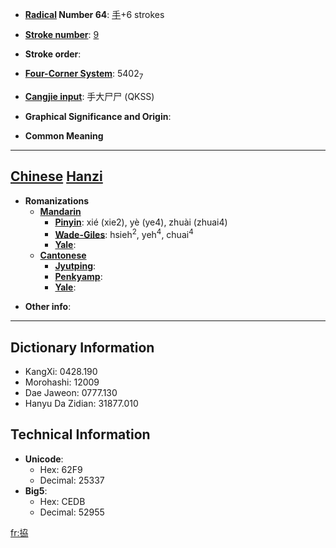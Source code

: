 * '''[[Wiktionary:Chinese radical index| Radical]] Number 64''': [[Wiktionary:Chinese radical index 手|手]]+6 strokes

* '''[[Wiktionary:Chinese total strokes index|Stroke number]]''': [[Wiktionary:Chinese total strokes index 9|9]]

* '''Stroke order''': 

* '''[[Wiktionary:Chinese four corner index|Four-Corner System]]''': 5402<sub>7</sub>

* '''[[Wiktionary:Chinese Cangjie index|Cangjie input]]''': 手大尸尸 (QKSS)

* '''Graphical Significance and Origin''': 

* '''Common Meaning'''

----

== [[Chinese]] [[Hanzi]] ==

* '''Romanizations'''
** '''[[Mandarin]]'''
*** '''[[Pinyin]]''': xié (xie2), yè (ye4), zhuài (zhuai4)
*** '''[[Wade-Giles]]''': hsieh<sup>2</sup>, yeh<sup>4</sup>, chuai<sup>4</sup>
*** '''[[Yale]]''': 
** '''[[Cantonese]]'''
*** '''[[Jyutping]]''':
*** '''[[Penkyamp]]''': 
*** '''[[Yale]]''': 

* '''Other info''': 

----

== Dictionary Information ==

* KangXi: 0428.190
* Morohashi: 12009
* Dae Jaweon: 0777.130
* Hanyu Da Zidian: 31877.010

== Technical Information ==

* '''Unicode''':
** Hex: 62F9
** Decimal: 25337
* '''Big5''':
** Hex: CEDB
** Decimal: 52955

[[fr:拹]]